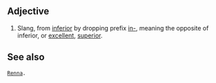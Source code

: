 ==Adjective==
#Slang, from [[inferior]] by dropping prefix [[in-]], meaning the opposite of inferior, or [[excellent]], [[superior]].
==See also==
 [[Renna]].

{{rfc}}
